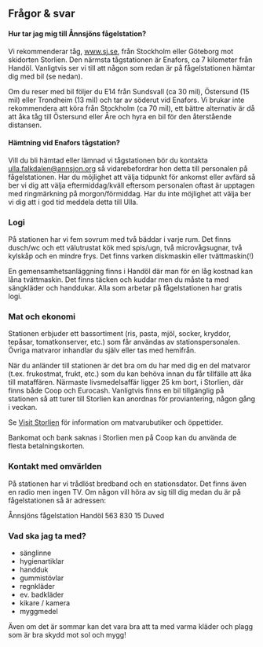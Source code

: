 ## Frågor & svar

#### Hur tar jag mig till Ånnsjöns fågelstation?

Vi rekommenderar tåg, www.sj.se, från Stockholm eller Göteborg mot skidorten Storlien. Den närmsta tågstationen är Enafors, ca 7 kilometer från Handöl. Vanligtvis ser vi till att någon som redan är på fågelstationen hämtar dig med bil (se nedan).

Om du reser med bil följer du E14 från Sundsvall (ca 30 mil), Östersund (15 mil) eller Trondheim (13 mil) och tar av söderut vid Enafors. Vi brukar inte rekommendera att köra från Stockholm (ca 70 mil), ett bättre alternativ är då att åka tåg till Östersund eller Åre och hyra en bil för den återstående distansen.

#### Hämtning vid Enafors tågstation?

Vill du bli hämtad eller lämnad vi tågstationen bör du kontakta ulla.falkdalen@annsjon.org så vidarebefordrar hon detta till personalen på fågelstationen. Har du möjlighet att välja tidpunkt för ankomst eller avfärd så ber vi dig att välja eftermiddag/kväll eftersom personalen oftast är upptagen med ringmärkning på morgon/förmiddag. Har du inte möjlighet att välja ber vi dig att i god tid meddela detta till Ulla.

### Logi

På stationen har vi fem sovrum med två bäddar i varje rum. Det finns dusch/wc och ett välutrustat kök med spis/ugn, två microvågsugnar, två kylskåp och en mindre frys. Det finns varken diskmaskin eller tvättmaskin(!)

En gemensamhetsanläggning finns i Handöl där man för en låg kostnad kan låna tvättmaskin. Det finns täcken och kuddar men du måste ta med sängkläder och handdukar. Alla som arbetar på fågelstationen har gratis logi.

### Mat och ekonomi

Stationen erbjuder ett bassortiment (ris, pasta, mjöl, socker, kryddor, tepåsar, tomatkonserver, etc.) som får användas av stationspersonalen. Övriga matvaror inhandlar du själv eller tas med hemifrån.

När du anländer till stationen är det bra om du har med dig en del matvaror (t.ex. frukostmat, frukt, etc.) som du kan behöva innan du får tillfälle att åka till mataffären. Närmaste livsmedelsaffär ligger 25 km bort, i Storlien, där finns både Coop och Eurocash. Vanligtvis finns en bil tillgänglig på stationen så att turer till Storlien kan anordnas för proviantering, någon gång i veckan.

Se [Visit Storlien](https://www.visitstorlien.se/handel/) för information om matvarubutiker och öppettider.

Bankomat och bank saknas i Storlien men på Coop kan du använda de flesta betalningskorten.

### Kontakt med omvärlden

På stationen har vi trådlöst bredband och en stationsdator. Det finns även en radio men ingen TV. Om någon vill höra av sig till dig medan du är på fågelstationen så är adressen:

Ånnsjöns fågelstation
Handöl 563
830 15 Duved

### Vad ska jag ta med?

- sänglinne
- hygienartiklar
- handduk
- gummistövlar
- regnkläder
- ev. badkläder
- kikare / kamera
- myggmedel

Även om det är sommar kan det vara bra att ta med varma kläder och plagg som är bra skydd mot sol och mygg!
